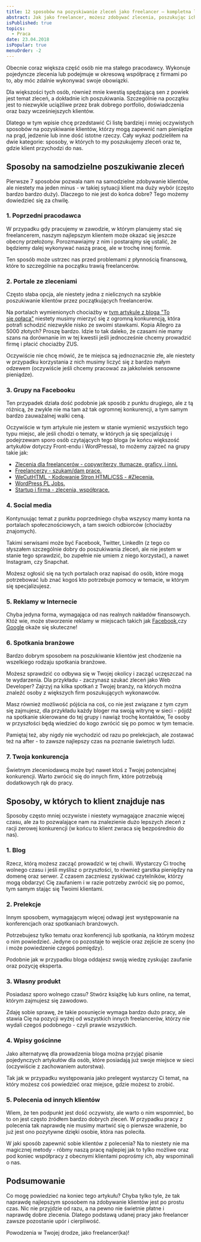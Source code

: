 ```yaml
---
title: 12 sposobów na pozyskiwanie zleceń jako freelancer – kompletna lista
abstract: Jak jako freelancer, możesz zdobywać zlecenia, poszukując ich, lub otrzymując z zewnątrz bez dodatkowej pracy? O tym w tym wpisie!
isPublished: true
topics:
  - Praca
date: 23.04.2018
isPopular: true
menuOrder: -2
---
```


Obecnie coraz większa część osób nie ma stałego pracodawcy. Wykonuje pojedyncze zlecenia lub podejmuje w okresową współpracę z firmami po to, aby móc zdalnie wykonywać swoje obowiązki.

Dla większości tych osób, również mnie kwestią spędzającą sen z powiek jest temat zleceń, a dokładnie ich poszukiwania. Szczególnie na początku jest to niezwykle uciążliwe przez brak dobrego portfolio, doświadczenia oraz bazy wcześniejszych klientów.

Dlatego w tym wpisie chcę przedstawić Ci listę bardziej i mniej oczywistych sposobów na pozyskiwanie klientów, którzy mogą zapewnić nam pieniądze na prąd, jedzenie lub inne dość istotne rzeczy. Cały wykaz podzieliłem na dwie kategorie: sposoby, w których to my poszukujemy zleceń oraz te, gdzie klient przychodzi do nas.

## Sposoby na samodzielne poszukiwanie zleceń

Pierwsze 7 sposobów pozwala nam na samodzielne zdobywanie klientów, ale niestety ma jeden minus - w takiej sytuacji klient ma duży wybór (często bardzo bardzo duży). Dlaczego to nie jest do końca dobre? Tego możemy dowiedzieć się za chwilę.

### 1. Poprzedni pracodawca

W przypadku gdy pracujemy w zawodzie, w którym planujemy stać się freelancerem, naszym najlepszym klientem może okazać się jeszcze obecny przełożony. Porozmawiajmy z nim i postarajmy się ustalić, że będziemy dalej wykonywać naszą pracę, ale w trochę innej formie.

Ten sposób może ustrzec nas przed problemami z płynnością finansową, które to szczególnie na początku trawią freelancerów.

### 2. Portale ze zleceniami

Często słaba opcja, ale niestety jedna z nielicznych na szybkie poszukiwanie klientów przez początkujących freelancerów.

Na portalach wymienionych chociażby w [tym artykule z bloga "To się opłaca"](http://tosieoplaca.pl/portale-ze-zleceniami-dla-freelancerow-lista-2018-roku/) niestety musimy mierzyć się z ogromną konkurencją, która potrafi schodzić niezwykle nisko ze swoimi stawkami. Kopia Allegro za 5000 złotych? Proszę bardzo. Idzie to tak daleko, że czasami nie mamy szans na dorównanie im w tej kwestii jeśli jednocześnie chcemy prowadzić firmę i płacić chociażby ZUS.

Oczywiście nie chcę mówić, że te miejsca są jednoznacznie złe, ale niestety w przypadku korzystania z nich musimy liczyć się z bardzo małym odzewem (oczywiście jeśli chcemy pracować za jakkolwiek sensowne pieniądze).

### 3. Grupy na Facebooku

Ten przypadek działa dość podobnie jak sposób z punktu drugiego, ale z tą różnicą, że zwykle nie ma tam aż tak ogromnej konkurencji, a tym samym bardzo zauważalnej walki ceną.

Oczywiście w tym artykule nie jestem w stanie wymienić wszystkich tego typu miejsc, ale jeśli chodzi o tematy, w których ja się specjalizuję i podejrzewam sporo osób czytających tego bloga (w końcu większość artykułów dotyczy Front-endu i WordPressa), to możemy zajrzeć na grupy takie jak:

- [Zlecenia dla freelancerów - copywriterzy, tłumacze, graficy, i inni.](https://www.facebook.com/groups/334578946675827/?ref=br_rs)
- [Freelancerzy - szukam/dam pracę.](https://www.facebook.com/groups/szukampracy)
- [WeCutHTML - Kodowanie Stron HTML/CSS - #Zlecenia.](https://www.facebook.com/groups/1460917024220206/)
- [WordPress PL Jobs.](https://www.facebook.com/groups/wpzenjobs/)
- [Startup i firma - zlecenia, współprace.](https://www.facebook.com/groups/1735385666757766/)

### 4. Social media

Kontynuując temat z punktu poprzedniego chyba wszyscy mamy konta na portalach społecznościowych, a tam swoich odbiorców (chociażby znajomych).

Takimi serwisami może być Facebook, Twitter, LinkedIn (z tego co słyszałem szczególnie dobry do poszukiwania zleceń, ale nie jestem w stanie tego sprawdzić, bo zupełnie nie umiem z niego korzystać), a nawet Instagram, czy Snapchat.

Możesz ogłosić się na tych portalach oraz napisać do osób, które mogą potrzebować lub znać kogoś kto potrzebuje pomocy w temacie, w którym się specjalizujesz.

### 5. Reklamy w Internecie

Chyba jedyna forma, wymagająca od nas realnych nakładów finansowych. Któż wie, może stworzenie reklamy w miejscach takich jak [Facebook](https://www.facebook.com/business),czy [Google](https://adwords.google.com/) okaże się skuteczne!

### 6. Spotkania branżowe

Bardzo dobrym sposobem na poszukiwanie klientów jest chodzenie na wszelkiego rodzaju spotkania branżowe.

Możesz sprawdzić co odbywa się w Twojej okolicy i zacząć uczęszczać na te wydarzenia. Dla przykładu - zaczynasz szukać zleceń jako Web Developer? Zajrzyj na kilka spotkań z Twojej branży, na których można znaleźć osoby z większych firm poszukujących wykonawców.

Masz również możliwość pójścia na coś, co nie jest związane z tym czym się zajmujesz, dla przykładu każdy bloger ma swoją witrynę w sieci - pójdź na spotkanie skierowane do tej grupy i nawiąż trochę kontaktów, Te osoby w przyszłości będą wiedzieć do kogo zwrócić się po pomoc w tym temacie.

Pamiętaj też, aby nigdy nie wychodzić od razu po prelekcjach, ale zostawać też na after - to zawsze najlepszy czas na poznanie świetnych ludzi.

### 7. Twoja konkurencja

Świetnym zleceniodawcą może być nawet ktoś z Twojej potencjalnej konkurencji. Warto zwrócić się do innych firm, które potrzebują dodatkowych rąk do pracy.

## Sposoby, w których to klient znajduje nas

Sposoby często mniej oczywiste i niestety wymagające znacznie więcej czasu, ale za to pozwalające nam na znalezienie dużo lepszych zleceń z racji zerowej konkurencji (w końcu to klient zwraca się bezpośrednio do nas).

### 1. Blog

Rzecz, którą możesz zacząć prowadzić w tej chwili. Wystarczy Ci trochę wolnego czasu i jeśli myślisz o przyszłości, to również garstka pieniędzy na domenę oraz serwer. Z czasem zaczniesz zyskiwać czytelników, którzy mogą obdarzyć Cię zaufaniem i w razie potrzeby zwrócić się po pomoc, tym samym stając się Twoimi klientami.

### 2. Prelekcje

Innym sposobem, wymagającym więcej odwagi jest występowanie na konferencjach oraz spotkaniach branżowych.

Potrzebujesz tylko tematu oraz konferencji lub spotkania, na którym możesz o nim powiedzieć. Jedyne co pozostaje to wejście oraz zejście ze sceny (no i może powiedzenie czegoś pomiędzy).

Podobnie jak w przypadku bloga oddajesz swoją wiedzę zyskując zaufanie oraz pozycję eksperta.

### 3. Własny produkt

Posiadasz sporo wolnego czasu? Stwórz książkę lub kurs online, na temat, którym zajmujesz się zawodowo.

Zdaję sobie sprawę, że takie posunięcie wymaga bardzo dużo pracy, ale stawia Cię na pozycji wyżej od wszystkich innych freelancerów, którzy nie wydali czegoś podobnego - czyli prawie wszystkich.

### 4. Wpisy gościnne

Jako alternatywę dla prowadzenia bloga można przyjąć pisanie pojedynczych artykułów dla osób, które posiadają już swoje miejsce w sieci (oczywiście z zachowaniem autorstwa).

Tak jak w przypadku występowania jako prelegent wystarczy Ci temat, na który możesz coś powiedzieć oraz miejsce, gdzie możesz to zrobić.

### 5. Polecenia od innych klientów

Wiem, że ten podpunkt jest dość oczywisty, ale warto o nim wspomnieć, bo to on jest często źródłem bardzo dobrych zleceń. W przypadku pracy z polecenia tak naprawdę nie musimy martwić się o pierwsze wrażenie, bo już jest ono pozytywne dzięki osobie, która nas poleciła.

W jaki sposób zapewnić sobie klientów z polecenia? Na to niestety nie ma magicznej metody - róbmy naszą pracę najlepiej jak to tylko możliwe oraz pod koniec współpracy z obecnymi klientami poprośmy ich, aby wspominali o nas.

## Podsumowanie

Co mogę powiedzieć na koniec tego artykułu? Chyba tylko tyle, że tak naprawdę najlepszym sposobem na zdobywanie klientów jest po prostu czas. Nic nie przyjdzie od razu, a na pewno nie świetnie płatne i naprawdę dobre zlecenia. Dlatego podstawą udanej pracy jako freelancer zawsze pozostanie upór i cierpliwość.

Powodzenia w Twojej drodze, jako freelancer(ka)!
